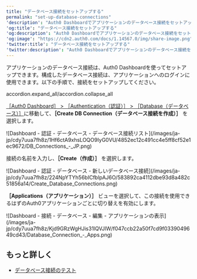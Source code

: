 ```yaml
---
title: "データベース接続をセットアップする"
permalink: "set-up-database-connections"
'description': "Auth0 Dashboardでアプリケーションのデータベース接続をセットアップする方法について説明します。"
'og:title': "データベース接続をセットアップする"
'og:description': "Auth0 Dashboardでアプリケーションのデータベース接続をセットアップする方法について説明します。"
'og:image': "https://cdn2.auth0.com/docs/1.14567.0/img/share-image.png"
'twitter:title': "データベース接続をセットアップする"
'twitter:description': "Auth0 Dashboardでアプリケーションのデータベース接続をセットアップする方法について説明します。"
---
```


アプリケーションのデータベース接続は、<Tooltip data-tooltip-id="react-containers-DefinitionTooltip-0" href="/ja-jp/glossary?term=auth0-dashboard" tip="Auth0 Dashboard: サービスを構成するためのAuth0の主製品。" cta="用語集の表示">Auth0 Dashboard</Tooltip>を使ってセットアップできます。構成したデータベース接続は、アプリケーションへのログインに使用できます。以下の手順で、接続をセットアップしてください。

accordion.expand_all/accordion.collapse_all

<Accordion title="1 Auth0 Dashboardから開始">

[［Auth0 Dashboard］ > ［Authentication（認証）］ > ［Database（データベース）］](http://manage.auth0.com/#/connections/database)に移動して、**［Create DB Connection（データベース接続を作成）］** を選択します。

<Frame>![Dashboard - 認証 - データベース - データベース接続リスト](/images/ja-jp/cdy7uua7fh8z/1Hf6ctA9xhsLOQO9IyG0VU/4852ec12c491cc4e5ff8cf52e1ec9672/DB_Connections_-_JP.png)</Frame>

</Accordion>

<Accordion title="2 接続に名前を付ける">

接続の名前を入力し、**［Create（作成）］** を選択します。

<Frame>![Dashboard - 認証 - データベース - 新しいデータベース接続](/images/ja-jp/cdy7uua7fh8z/224NpYTYh56bICfblpAJ6O/583892ca4112dbe93d8a482c51856a14/Create_Database_Connections.png)</Frame>

</Accordion>

<Accordion title="3 接続を有効化する">

**［Applications（アプリケーション）］** ビューを選択して、この接続を使用できるはずのAuth0アプリケーションごとに切り替えを有効にします。

<Frame>![Dashboard - 接続 - データベース - 編集 - アプリケーションの表示](/images/ja-jp/cdy7uua7fh8z/Kjd9GRzWgHJis31lQVJlW/f047ccb22a50f7cd9f0339049649cd43/Database_Connection_-_Apps.png)</Frame>

</Accordion>

## もっと詳しく

* [データベース接続のテスト](/ja-jp/get-started/applications/test-database-connections)